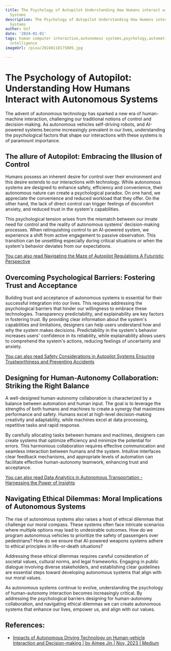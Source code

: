 ```yaml
---
title: The Psychology of Autopilot Understanding How Humans interact with Autonomous
  Systems
description: The Psychology of Autopilot Understanding How Humans interact with Autonomous
  Systems
author: Usf
date: '2024-01-01'
tags: human computer interaction,autonomous systems,psychology,automation,technology,artificial
  intelligence
imageUrl: /pixa/20240118175805.jpg

---
```

# The Psychology of  Autopilot: Understanding How Humans  Interact with Autonomous Systems

The advent of autonomous  technology has sparked a new  era of human-machine interaction, challenging our traditional notions of control and decision-making. As autonomous  vehicles self-driving  robots, and AI-powered systems become increasingly prevalent in our lives, understanding the psychological factors that  shape our interactions  with these  systems  is of paramount importance.

## The allure of Autopilot: Embracing the Illusion of  Control

Humans possess an  inherent desire for control over their environment and this  desire extends to our interactions with technology. While autonomous systems are designed  to enhance safety, efficiency and convenience,  their autonomous nature can create a psychological paradox. On one hand, we appreciate the convenience  and reduced workload that they offer. On the other hand, the lack of  direct control can trigger feelings of discomfort anxiety, and reduced trust in the system's capabilities.

This psychological  tension arises from the mismatch between our innate  need for control and the  reality of autonomous systems' decision-making processes.  When relinquishing control to an AI-powered system, we experience a shift from active  engagement to passive observation. This transition can be unsettling especially during critical situations or when the system's  behavior deviates  from our expectations.

[You can also read Navigating the Maze of Autopilot Regulations A Futuristic Perspective](Navigating%20the%20Maze%20of%20Autopilot%20Regulations%20A%20Futuristic%20Perspective)


## Overcoming Psychological Barriers: Fostering Trust and Acceptance

Building trust and acceptance of autonomous systems is essential for their successful integration into our lives. This requires addressing the psychological barriers that  hinder our willingness  to embrace these technologies. Transparency predictability, and explainability  are key factors in fostering trust. By providing clear information about the system's capabilities and limitations, designers can help  users understand how and why the  system makes decisions. Predictability in the system's behavior increases users' confidence in its reliability, while explainability allows users to comprehend the system's actions,  reducing feelings of uncertainty  and anxiety.

[You can also read Safety  Considerations  in Autopilot Systems  Ensuring Trustworthiness and Preventing Accidents](Safety%20Considerations%20in%20Autopilot%20Systems%20Ensuring%20Trustworthiness%20and%20Preventing%20Accidents)


##  Designing for Human-Autonomy Collaboration: Striking the Right Balance

A well-designed human-autonomy collaboration is characterized by a balance between automation and  human input.  The goal is  to leverage the strengths of both humans and machines to create a synergy that maximizes performance and safety. Humans excel at high-level decision-making creativity and adaptability,  while machines excel at data processing, repetitive tasks  and rapid response.

By carefully allocating tasks between humans and machines, designers can create systems that optimize  efficiency and  minimize the potential for errors. This harmonious collaboration requires effective communication and seamless interaction between  humans and the system.  Intuitive interfaces clear feedback mechanisms, and appropriate levels of automation can facilitate effective human-autonomy teamwork, enhancing trust and acceptance.

[You can also read Data Analytics in Autonomous Transportation  -  Harnessing the Power  of Insights](Data%20Analytics%20in%20Autonomous%20Transportation%20-%20Harnessing%20the%20Power%20of%20Insights)


## Navigating Ethical Dilemmas: Moral Implications of  Autonomous Systems

The rise of autonomous systems also raises a host of ethical dilemmas  that challenge our moral compass. These systems often face  intricate scenarios where multiple options may lead to undesirable outcomes. How do we program autonomous vehicles  to prioritize the safety of passengers over pedestrians? How do we ensure that  AI-powered weapons systems adhere to ethical principles in life-or-death situations?

Addressing these ethical dilemmas requires careful consideration of societal values, cultural norms, and legal  frameworks. Engaging in public dialogue involving diverse stakeholders, and establishing clear guidelines  are essential steps toward developing autonomous systems that  align  with our  moral values.

As autonomous systems continue to evolve, understanding the psychology of human-autonomy interaction becomes increasingly critical. By addressing the psychological barriers designing for human-autonomy collaboration, and navigating ethical dilemmas we  can create autonomous systems  that enhance our lives, empower us, and align with our values.

## References:
- [Impacts of Autonomous Driving Technology on Human-vehicle Interaction and Decision-making | by Aimee Jin | Nov, 2023 | Medium](https://medium.com/@aimeejin/impacts-of-autonomous-driving-technology-on-human-vehicle-interaction-and-decision-making-c131cf722263)
